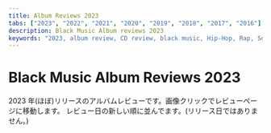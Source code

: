 ```yaml
---
title: Album Reviews 2023
tabs: ["2023", "2022", "2021", "2020", "2019", "2018", "2017", "2016"]
description: Black Music Album reviews 2023
keywords: "2023, album review, CD review, black music, Hip-Hop, Rap, Soul, R&B"
---
```



# Black Music Album Reviews 2023

<PageDescription>

2023 年(ほぼ)リリースのアルバムレビューです。画像クリックでレビューページに移動します。
レビュー日の新しい順に並んでます。(リリース日ではありません。)

</PageDescription>

<Row>
  <Column colMd={2} colLg={3} noGutterMdLeft>
    <Review1 />
  </Column>
  <Column colMd={2} colLg={3} noGutterMdLeft>
    <Review2 />
  </Column>
  <Column colMd={2} colLg={3} noGutterMdLeft>
    <Review3 />
  </Column>
  <Column colMd={2} colLg={3} noGutterMdLeft>
    <Review4 />
  </Column>
</Row>

<Row>
  <Column colMd={2} colLg={3} noGutterMdLeft>
    <Review5 />
  </Column>
  <Column colMd={2} colLg={3} noGutterMdLeft>
    <Review6 />
  </Column>
  <Column colMd={2} colLg={3} noGutterMdLeft>
    <Review7 />
  </Column>
  <Column colMd={2} colLg={3} noGutterMdLeft>
    <Review8 />
  </Column>
</Row>

<Row>
  <Column colMd={2} colLg={3} noGutterMdLeft>
    <Review9 />
  </Column>
  <Column colMd={2} colLg={3} noGutterMdLeft>
    <Review10 />
  </Column>
  <Column colMd={2} colLg={3} noGutterMdLeft>
    <Review11 />
  </Column>
  <Column colMd={2} colLg={3} noGutterMdLeft>
    <Review12 />
  </Column>
</Row>

<Row>
  <Column colMd={2} colLg={3} noGutterMdLeft>
    <Review13 />
  </Column>
  <Column colMd={2} colLg={3} noGutterMdLeft>
    <Review14 />
  </Column>
  <Column colMd={2} colLg={3} noGutterMdLeft>
    <Review15 />
  </Column>
  <Column colMd={2} colLg={3} noGutterMdLeft>
    <Review16 />
  </Column>
</Row>

<Row>
  <Column colMd={2} colLg={3} noGutterMdLeft>
    <Review17 />
  </Column>
  <Column colMd={2} colLg={3} noGutterMdLeft>
    <Review18 />
  </Column>
  <Column colMd={2} colLg={3} noGutterMdLeft>
    <Review19 />
  </Column>
  <Column colMd={2} colLg={3} noGutterMdLeft>
    <Review20 />
  </Column>
</Row>

<Row>
  <Column colMd={2} colLg={3} noGutterMdLeft>
    <Review21 />
  </Column>
  <Column colMd={2} colLg={3} noGutterMdLeft>
    <Review22 />
  </Column>
  <Column colMd={2} colLg={3} noGutterMdLeft>
    <Review23 />
  </Column>
  <Column colMd={2} colLg={3} noGutterMdLeft>
    <Review24 />
  </Column>
</Row>

<Row>
  <Column colMd={2} colLg={3} noGutterMdLeft>
    <Review25 />
  </Column>
  <Column colMd={2} colLg={3} noGutterMdLeft>
    <Review26 />
  </Column>
</Row>